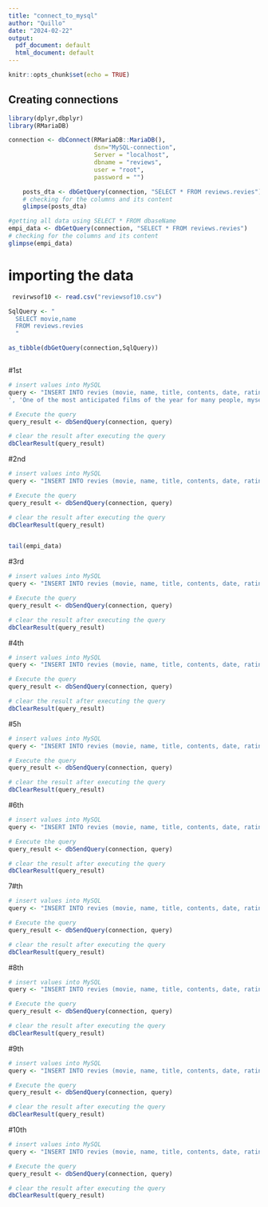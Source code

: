 ```yaml
---
title: "connect_to_mysql"
author: "Quillo"
date: "2024-02-22"
output:
  pdf_document: default
  html_document: default
---
```


```r
knitr::opts_chunk$set(echo = TRUE)
```

## Creating connections

```r
library(dplyr,dbplyr)
library(RMariaDB) 

connection <- dbConnect(RMariaDB::MariaDB(), 
                        dsn="MySQL-connection",
                        Server = "localhost",
                        dbname = "reviews", 
                        user = "root", 
                        password = "")


```

```r
    posts_dta <- dbGetQuery(connection, "SELECT * FROM reviews.revies")
    # checking for the columns and its content
    glimpse(posts_dta)
```

```r
#getting all data using SELECT * FROM dbaseName
empi_data <- dbGetQuery(connection, "SELECT * FROM reviews.revies")
# checking for the columns and its content
glimpse(empi_data)
```

# importing the data 
```r
 revirwsof10 <- read.csv("reviewsof10.csv")

```

```r
SqlQuery <- "
  SELECT movie,name 
  FROM reviews.revies
  "

as_tibble(dbGetQuery(connection,SqlQuery))
```
```r


```

#1st 
```r
# insert values into MySQL
query <- "INSERT INTO revies (movie, name, title, contents, date, ratings) VALUES ('Oppenheimer', 'Jeremy_Urquhart', 'A challenging watch to be sure, but a worthwhile one.
', 'One of the most anticipated films of the year for many people, myself included, Oppenheimer largely delivers. Much of it s great. I feel like I loved two of its three hours, and liked the other hour.... but it s that fact that stops me from adoring the entire thing. I know with Christopher Nolan s Dunkirk, that clicked on a second watch, so maybe Oppenheimer will need one too. That being said, I don t feel the need to rush out and see it again too soon, because it was a long and exhausting film.But in many ways, I can t deny it was an exceptionally well made one. It looks and sounds as amazing as you d expect, feeling as though it accurately captures the time period it s set in, and containing amazing sound design and one of the year s best scores so far. Every performance is good to great, but the film belongs to Cillian Murphy, and I feel like he s the lead actor to beat at this stage, if we re talking early awards consideration.The film s at its best when it focuses on being a psychological thriller featuring a famous historical figure, and at one point, it even turns into a psychological horror film. There s one sequence in here involving a speech that s particularly terrifying. It also manages to have some very suspenseful moments, even though its story is commonly known history at this point.I did really feel the length in the final hour, though, and maybe I wish that final act had been more of an extended epilogue, rather than a whole third of the movie. I currently feel as though I would ve loved Oppenheimer more had it been 2.5 hours instead of 3, but nothing about it was bad by any means; just a little patience testing (this is very subjective - I remember feeling like the similarly long Babylon totally justified its runtime, though others didn t feel that way.I m left feeling like I watched a film that wasn t a slam dunk, but was incredible for more of its runtime than it wasn t. And that s still worth celebrating and makes Oppenheimer worth seeing in cinemas for sure.', '20 July 2023','8/10')"

# Execute the query
query_result <- dbSendQuery(connection, query)

# clear the result after executing the query
dbClearResult(query_result)


```

#2nd
```r
# insert values into MySQL
query <- "INSERT INTO revies (movie, name, title, contents, date, ratings) VALUES ('Oppenheimer- ', 'Orlando_Gardner', 'Murphy is exceptional', 'You ll have to have your wits about you and your brain fully switched on watching Oppenheimer as it could easily get away from a nonattentive viewer. This is intelligent filmmaking which shows it s audience great respect. It fires dialogue packed with information at a relentless pace and jumps to very different times in Oppenheimer s life continuously through it s 3 hour runtime. There are visual clues to guide the viewer through these times but again you ll have to get to grips with these quite quickly. This relentlessness helps to express the urgency with which the US attacked it s chase for the atomic bomb before Germany could do the same. An absolute career best performance from (the consistenly brilliant) Cillian Murphy anchors the film. This is a nailed on Oscar performance. In fact the whole cast are fantastic (apart maybe for the sometimes overwrought Emily Blunt performance). RDJ is also particularly brilliant in a return to proper acting after his decade or so of calling it in. The screenplay is dense and layered (I d say it was a thick as a Bible), cinematography is quite stark and spare for the most part but imbued with rich, lucious colour in moments (especially scenes with Florence Pugh), the score is beautiful at times but mostly anxious and oppressive, adding to the relentless pacing. The 3 hour runtime flies by. All in all I found it an intense, taxing but highly rewarding watch. This is film making at it finest. A really great watch.', '19 July 2023','9/10')"

# Execute the query
query_result <- dbSendQuery(connection, query)

# clear the result after executing the query
dbClearResult(query_result)


tail(empi_data)

```

#3rd
```r
# insert values into MySQL
query <- "INSERT INTO revies (movie, name, title, contents, date, ratings) VALUES (' Oppenheimer--', 'Bonobo13579', 'Quality but exhausting', 'I m a big fan of Nolan s work so was really looking forward to this. I understood there would be some flipping in timelines and I d need to concentrate. I didn t find this to be a problem at all and the storytelling was beautifully done. The acting was universally excellent. I saw a review saying Emily Blunt was rather OTT but I didn t find that at all.I think my biggest gripe with the film may mean that I m just getting old. I found the direction quite jarring with jump cuts galore. While it did keep things moving along apace, it was all rather exhausting. I also found the music and sound very very loud to the point of intrusion. Much like other Nolan films as it goes: Interstellar that I love, also had very loud music.All in all this is a quality watch. It just left me longing for the days when so called  cerebral  biopics, were a little more tranquil.', '21 July 2023','7/10')"

# Execute the query
query_result <- dbSendQuery(connection, query)

# clear the result after executing the query
dbClearResult(query_result)

```

#4th
```r
# insert values into MySQL
query <- "INSERT INTO revies (movie, name, title, contents, date, ratings) VALUES (' -Oppenheimer', 'MrDHWong', '   Oppenheimer   is a biographical thriller film written and directed by Christopher Nolan (  The Dark Knight trilogy  ,   Inception  ,   Interstellar  ,   Dunkirk  ), based on the biography   American Prometheus   by Kai Bird and Martin J. Sherwin. Starring Cillian Murphy in the lead role, in addition to Matt Damon, Robert Downey Jr, Emily Blunt, and Florence Pugh, it subverts the usual biopic formula to create a brilliantly layered examination of a man throughout all of his incredible accomplishments and fundamental flaws.During the height of the Second World War, theoretical physicist J. Robert Oppenheimer (Cillian Murphy) is recruited by the United States government to oversee the   Manhattan Project  , a top secret operation intended to develop the world s first nuclear weapons. After becoming acquainted with the project s director Major General Leslie Groves (Matt Damon), Oppenheimer and the General come to an agreement that the best place to carry out such an undertaking is the vast desert of Los Alamos, New Mexico. As numerous other scientists and their families are brought in to this discreet location, Oppenheimer works tirelessly around the clock to build this weapon of mass destruction before the Nazis can devise their own. With the War raging and personal troubles mounting, Oppenheimer continues to push himself to his utmost limits, but soon suffers the consequences of his dedication.On August 6th, 1945, the atomic bomb   Little Boy   was dropped on the Japanese city of Hiroshima, making it the first time a nuclear weapon was used in an act of war. The dropping of this bomb and   Fat Man   in Nagasaki three days later was what essentially brought an end to World War II, and with it, began a frightening new era known as the   Atomic Age  . To this day, it remains a contentious topic of discussion among many as to whether the ethical ramifications of these bombings are justified by what subsequently resulted from it. The one man whom most people pin all the blame on is J. Robert Oppenheimer, whose key role in the development of these weapons led to him being credited as   the father of the atomic bomb  , a label which he carried as a heavy burden for the rest of his life. In Christopher Nolan s biopic   Oppenheimer  , we are treated to an intricately structured and uniquely tragic analysis of this complex man s legacy and how it still affects everyone several decades later.In true Christopher Nolan fashion, the story is not told as a conventional biopic but rather as a fragmented, non-sequential series of highlights pertaining to the title subject s life. When we are first introduced to J. Robert Oppenheimer, we see that he is an incredibly intelligent man whose sheer commitment to his craft earns him the utmost respect of many of his peers, even as a young student. However, almost immediately after, the film cuts to him on trial for allegedly having ties to communism, an accusation which threatens to completely derail the positive reputation bestowed upon him. As the judicial committee interrogates him with hard hitting questions, Oppenheimer is haunted by the errors of his own judgement, shown to the audience through flashbacks of varying length to pivotal times in his life. These scenes range from his fractured relationship with his wife to the remorse he has for placing his trust in the wrong people. This gives the viewer a first person perspective of what Oppenheimer s mind must have been processing during this intense period of his life, as he contemplates the very real possibility of having all of his hard work mitigated by these powerful government officials. It s hard to imagine any other director trying to convey so much information to their audience in such a fashion, but Nolan manages to work his magic in the best way possible, always striking the perfect balance of showcasing the triumphant rise and tragic fall of an imperfect man.Another notable thing about Nolan s direction is his resourcefulness in the way he handles certain important scenes. One moment, which I won t speak about in too much detail, literally had me on the edge of my seat as we watch Oppenheimer and the rest of the scientists test out the prototype bombs with each explosion proving to be bigger than the last. Since Nolan has been vocal about his dislike of using CGI in his movies, he instead opts for more practical methods of showing the increasing power of these bombs. By reminding the audience that the Nazis could very well be working on their own weapon of mass destruction, there is a real sense of urgency flowing throughout these scenes, giving the scientists all the more reason to work even faster to beat the enemy at their own game. As each bomb explodes, it can be likened to a ticking clock, with each blast representing progression towards the end goal of perfecting the ultimate weapon. The creative use of editing during these scenes keeps things moving at a brisk pace, something especially necessary considering the film s three hour runtime. Nolan previously exhibited a similar method in 2017 s   Dunkirk  , which utilised the film s score in a clever way to show the audience how time is truly of the essence. Once again, Nolan has found a clever way around taking the easy route of using CG effects to tell a story, and keeps viewers on their toes by use of good old fashioned directorial proficiency.For what can only be described as the performance of his career, Cillian Murphy brings everything necessary to the role of J. Robert Oppenheimer, a man so complex that I can t imagine the amount of pressure there was to play him this effectively. The combined efforts of both Murphy s acting and Nolan s direction help make Oppenheimer one of the most fascinating individuals of the 20th century. This is not a man who can be viewed simply at face value, as there are so many layers to his character that it bears an in-depth exploration that only a movie like this can accomplish. The film paints Oppenheimer as neither a hero nor a villain, but rather a complicated man whose human qualities undermine what he will be remembered for in the history books. Murphy approaches him like that of a Shakespearian figure, rife with flaws, haughtiness, and a sense of hubris that ends up sealing his inevitable fate. One scene may have you admiring his remarkable talents in the field of nuclear physics while another might cause you to hate him for his unfaithfulness to his family. He can be viewed simultaneously as a martyr and a scapegoat for the way in which he helped bring an end to the deadliest global conflict in history, while consequently ushering in something even worse.The rest of the film s cast all did a fantastic job as well, with the standouts being Matt Damon, Robert Downey Jr, Emily Blunt, and Florence Pugh. Damon s take on Major General Leslie Groves is more than simply that of a stock military character but rather an important figure who seizes the opportunity to use Oppenheimer s talents to his advantage. We watch as Groves forms an unlikely alliance with the physicist, often questioning the ramifications of the theoretical nature in experimenting with nuclear power. Groves s ignorance to Oppenheimer s extensive scientific knowledge allows the audience to learn along with him when it is explained in basic detail. To that effect, he provides an important third party perspective to Oppenheimer s achievements.It s also great to see Robert Downey Jr shine as Lewis Strauss, which is not only his best post-MCU role but one of his best roles in general. Strauss is a man who is not viewed favourably by history due to his role in exposing Oppenheimer s ties to communism. He holds such a grudge against Oppenheimer that you can practically consider him the true villain of this story. Downey takes every opportunity to show Strauss s two-faced nature, biding his time for the right moment to strip Oppenheimer from the record books and damage his reputation. Reportedly, Downey considers this his best role to date, and it definitely seems like he is putting everything he has into his performance.Emily Blunt and Florence Pugh also contributed significantly as Kitty Oppenheimer and Jean Tatlock, respectively. Each of these two women represent something significant in Oppenheimer s life, with Kitty being who he should be with and Jean being who he personally wants to be with. This draws parallels to that of Oppenheimer choosing between acting on instinct or acting on intellect when assisting in the construction of the bomb, which again reminds the audience of his flawed human qualities. It can be difficult to give up following your heart but when the fate of the world rests on your pragmatic decision making, sometimes you have no other choice.As a biopic and a Christopher Nolan film,   Oppenheimer   exceeds virtually all expectations to become one of the very best in both fields. There are few films that are able to tackle such subject matter in this much detail while also remaining entertaining the whole way through. I guess sometimes all it takes is one brave, risk-taking filmmaker to prove that this really is a possible task. We need more films like this to inspire thoughtful, creative discussion and it is comforting to know that someone like Nolan is here to help keep them in the mainstream. After all, it s a tough job, but someone s got to do it for us.I rate it a perfect 10/10.', '20 July 2023','10/10')"

# Execute the query
query_result <- dbSendQuery(connection, query)

# clear the result after executing the query
dbClearResult(query_result)

```

#5h
```r
# insert values into MySQL
query <- "INSERT INTO revies (movie, name, title, contents, date, ratings) VALUES (' --Oppenheimer', 'and_mikkelsen','Nolan delivers a powerfull biopic that shows the dark side of human nature!', 'This movie is just wow! I don t think I have ever felt like this watching a movie! Its like a blend of being sad but also scared! I read that Christopher Nolan said it kind of had themes of horror, and watching the movie i think I knew what he meant! Very few movies can make you feel quite like this one can!Nolan once again shows he is an expertly craftsman in filmmaking! This stands as perhaps one of his more humble movies but also one of his greatest! Reminds me of his earlier movies!The cast is also AMAZING with Cillian Murphy delivering the performance of his carrer as Oppenheimer, esentially becoming him, and pretty much securing himself an Oscar nomination for best lead actor! Robert Downey Junior also gives one of his best performances, reminding us all that despite 10 years as Iron man, he can still act!The soundtrack, sound and editing is also masterfull and further creates a cinematic experience like no other!Overall an esential viewing experience about historic events that still remains very relevant to this day! One of my favorite Nolan movies!', '20 July 2023','10/10')"

# Execute the query
query_result <- dbSendQuery(connection, query)

# clear the result after executing the query
dbClearResult(query_result)
```

#6th
```r
# insert values into MySQL
query <- "INSERT INTO revies (movie, name, title, contents, date, ratings) VALUES (' -Oppenheimer-', 'Geekofriendly','Nolan touches greatness, falls slightly short', 'I was familiar with the Manhattan project and the social and political aftermath, so   Oppenheimer   was an excursion into known territory.Is it Nolan s finest movie to date? Not really. Because I know he can do even better. Does it touch upon greatness? Yes, a couple of times!THE GREAT +++Cillian Murphy gives one of the most surprising leading man performances in ages and just might win an Oscar for his excellent portrayal of Robert Oppenheimer. He fully transforms into the highly complex and increasingly conflicted man, his eyes ooze tension, his voice is on point, and his demeanour is congruent.The entire 2nd act (the building of the Manhattan Project s Los Alamos laboratory and the eventual detonation of the first atomic bomb) is the best part of the movie.Oppenheimer s shaken and stirred speech after the Trinity test is arguably the most engrossing and immersive movie-making of this summer.Great Hollywood actors and actresses galore.Many poignant time jump edits.The scene with Oppenheimer and president Truman in the oval office.Hair and make-up department convincingly depicts Oppenheimer (and some of the rest) from student years to the last stages of their lives.In (surprisingly) typical Nolan fashion, the very ending is a satisfying (if slightly fizzled by the 3rd act)   twist   that was being built up throughout the movie.THE NOT SO GREAT ---A big portion of the movie is a dissapointing bait-and-switch. It focuses way too much time on Oppenheimer s pre-Trinity political activity and post-Trinity kangaroo trial without a satisfactory reason to do so. The 1st and especially the overly long 3rd act needed tighter editing and the movie would have been better for it. The build-up to the powerful ending could easily be slightly modified and still pack the same if not an even bigger, much needed gut-wrenching punch.The pacing is overly dense because it tries to jam-pack too much of Oppie s pre- and post-Trinity life into one movie. Nolan adds a plethora of new characters we can just barely remember and his time jump edits are sometimes unnecessary and hard to follow.Not nearly enough of the movie is about the actual technical feat of building the first atomic bomb.', '26 July 2023','8/10')"

# Execute the query
query_result <- dbSendQuery(connection, query)

# clear the result after executing the query
dbClearResult(query_result)
```

7#th
```r
# insert values into MySQL
query <- "INSERT INTO revies (movie, name, title, contents, date, ratings) VALUES (' --Oppenheimer---', 'ark-217-307033','And the Oscar goes to...', 'I m still collecting my thoughts after experiencing this film, Cillian Murphy might as well start clearing a space on his mantle for the Best Actor Oscar.This film is a masterclass in weaving narratives and different time periods while exploring the profound depths of a man whose actions altered the world s trajectory forever, for better or worse. Nolan brings us into the complexities of Oppenheimer, and all the moral conflicts stirring within him.Murphy s portrayal is so riveting that the long run-time became an afterthought. Robert Downey Jr also offers a great performance and Nolan s push and pull with how he uses sound design throughout is the cherry on top.Some viewers might need a brief refresher on WWII and Cold War history, but any film lover should be happy to willingly lose themselves in this film for hours on end.', '19 July 2023','10/10')"

# Execute the query
query_result <- dbSendQuery(connection, query)

# clear the result after executing the query
dbClearResult(query_result)
```
#8th
```r
# insert values into MySQL
query <- "INSERT INTO revies (movie, name, title, contents, date, ratings) VALUES (' -Oppenheimer--', 'mohameddawoud-26019','A Masterpiece', 'I m still collecting my thoughts after experiencing this film, Cillian Murphy might as well start clearing a space on his mantle for the Best Actor Oscar.This film is a masterclass in weaving narratives and different time periods while exploring the profound depths of a man whose actions altered the world s trajectory forever, for better or worse. Nolan brings us into the complexities of Oppenheimer, and all the moral conflicts stirring within him.Murphy s portrayal is so riveting that the long run-time became an afterthought. Robert Downey Jr also offers a great performance and Nolan s push and pull with how he uses sound design throughout is the cherry on top.Some viewers might need a brief refresher on WWII and Cold War history, but any film lover should be happy to willingly lose themselves in this film for hours on end.', '19 July 2023','10/10')"

# Execute the query
query_result <- dbSendQuery(connection, query)

# clear the result after executing the query
dbClearResult(query_result)
```

#9th
```r
# insert values into MySQL
query <- "INSERT INTO revies (movie, name, title, contents, date, ratings) VALUES ('---Oppenheimer--', 'pdean-49132','Is it just me ','Is it just me or did anyone else find this movie... I hate to say it... boring?. I know I know it s a piece of history and don t get me wrong it was a good movie but idk, going in the theater expecting something   Nolanesque   and it never came so I was kind of a disappointed. I was super excited going in the theater and leaving I was like ,yeah it was good buuuuttt. I guess I was expecting something like inception and or interstellar but those are fictional and I get that this is based off of a true story . I think everyone should watch this movie once and it was very eye opening but I won t ever endure the painful 3 hour movie experience again . It s a one and done movie and I do respect Oppenheimer. Extremely good acting with a boatload of good actors . I also do want to say that there was nothing very IMAX about the movie so you could go to a regular theater and be just fine . Also Emily Blunts ending scene was amazing . All in all I would go as far as to say it s the most boring Christopher Nolan movie but it is a very good movie let s leave it at that . I still give the movie an 8.', '21 July 2023','8/10')"

# Execute the query
query_result <- dbSendQuery(connection, query)

# clear the result after executing the query
dbClearResult(query_result)
```

#10th
```r
# insert values into MySQL
query <- "INSERT INTO revies (movie, name, title, contents, date, ratings) VALUES ('-Oppenheimer---', 'timmyhollywood','Breaks all filmmaklng rules, but not in a good way','Okay, Nolan fans, get your fingers poised to downvote what I m about to say. That s the only way I can understand the high rating for this film - thousands of devoted Nolan fans inflating the score. Because if you re honest, there s no way this mottled mess of a movie is an 8.9. Not in any sane universe.I ve seen all of Nolan s films. Memento was a brilliant calling card for a young director and The Dark Knight elevated superhero movies to something amazing, gritty and crackling with verisimilitude. But Inception was a long slog of exposition, and Interstellar, while offering some good moments, also imploded under the weight of the writer-director s ego.Nolan likes to tackle big ideas. Dreams and outer space. Here, he delves into quantum physics, but it s relegated to a line, really, that Oppenheimer offers Kitty before marrying her. He explains quantum physics as mostly space in which particles have an   attraction   to one another... and then they hold hands.For the first two hours of Oppenheimer, I was lost in a blizzard of short, disparate scenes, constant musical score, actors chewing through endless dialog. You are never allowed to rest, never really sure where or when you are. Nolan offers only two cryptic title cards at the very beginning: 1. Fission and 2. Fusion. (Or maybe it was the other way around.) He separates the time period of public hearing, with Robert Downey Jr. As the main character, by desaturating to black and white. But other than the make-up used to age or de-age Cillian Murphy s Oppenheimer, you never really know quite where you are, or where it fits in sequentially or contextually into the story.There is the public hearing, and there is a closed hearing with a wolf pack of hungry prosecutors, and then there is some semblance of Oppenheimer s backstory - his love life, his gradual involvement in government, leading to a general (Matt Damon) for some reason hiring him to be the head of Los Alamos. All of this is mashed together, scenes never really more than a few seconds long before cutting to somewhere else, something else, often interpolated with macro shots of things fizzing and roiling and exploding. I assume that s supposed to be some sort of visual metaphor for the work Oppenheimer is doing, his theorizing and contemplating, but that s it, for any demonstration of the actually   work   Oppenheimer does, save one scene near the beginning where he inadvertently shatters a beaker in class and we hear he s terrible in a lab.Yet, without exaggeration, by an hour into the movie, we ve been told at least ten times that Oppenheimer is brilliant, or a   genius.   We re just never shown why. And this is Nolan s chief sin - he is a teller, not a shower. A writer, not really a director.Take   A Beautiful Mind   for comparison. In that movie, director Ron Howard regularly visualizes the work of John Nash. He shows him, for instance, watching pigeons gather crumbs, and in his mind s eye he maps their pattern. Or on a window overlaying the view outside of some young men playing sports, he uses a piece of white pastel to draw a diagram of them. Film is a visual medium.Consider   Schindler s List   (or any Spielberg movie, really), and observe the blocking of the actors, the placement of the camera, all in service of telling the story visually. An actor may dominate the frame, or maybe have his back turned. Characters may move and create an entirely new frame (blocking). Their relationship to each other and to the camera help tell the story.In Nolan s filmmaking, where the camera goes is really arbitrary. And where he cuts the shot has to do with his writing, not the actors reaction or the blocking of the scene, so that the editing feels off, clunky, the shot moving off of an actor at the start of a reaction, or coming back with an actor already in motion. This is because Nolan is cutting for the script, relying on dialog to tell the entire story. Even plays have blocking.True, he decides to tell the story of the   Father of the A-Bomb   chiefly through these two hearings, the public one and the closed one, so there s going to be lots of talking. But then he doubles down on the talking - on the telling - even further. In one scene, Casey Affleck sits beside Oppenheimer in some room somewhere (I don t even know who Affleck was playing, really, it was very short) and while he s talking to Oppenheimer, Nolan cuts back and forth to another scene with Matt Damon on a train with Oppenheimer, and Damon is telling us about Affleck and who he is and what he wants.Character should be revealed through action. Not some other character explaining everything off to the side.There are a great many cameos in Nolan s film - it is   star studded.   But rather than the appearance of a name actor helping to clarify the character portrayed, they distract. At one point, a woman near me in the theater said   Oh, look who that is,   when Remi Malek appeared. We re focused on the actor and their previous roles, not the character.Everything in this movie, especially the first ninety minutes, bounced me off, like a stone skipping over water. The scenes are too short, the music never stops, there are too many characters, we re always changing time and place, I m not really sure what s happening, famous faces keep popping up. And I don t understand why everything is so frantic.Once we get to about the halfway mark, and the Trinity project gets that infamous test, the movie sinks in a little. That s because Nolan finally slows things down, lets us exist somewhere in the film for a moment, lets us be immersed.After that, for the most part, he s back a it, whisking us from one quick scene to the next at a pace that tries so hard to be breathless and exciting and just ends up distracting and frustrating. Still, I felt more in tune for the second half of the film, because I could now sense the dilemma, the emotional conflict in Oppenheimer after Hiroshima and Nagasaki. In one of the best scenes in the film, Oppenheimer is giving a speech to toast the success of the American empire, but the room turns white, and rumbles, and woman s skin flays.And finally, another scene with Emily Blunt, as Kitty Oppenheimer, giving one of those wolf pack prosecutors a piece of her mind in the closed hearing, really steals the show. Blunt was truly an enjoyable part of this movie, though she had little screen time.There s not much else to say. I feel like I just listened to some hyperactive child try to tell me a story that I thought I already knew, but became unnecessarily convoluted in the telling. I didn t really learn anything new, not about the physics of the A-Bomb, nor did I really get a sense of the McCarthyism of the era; they were just after Oppenheimer for no real reason I could grasp, until very close to the end, apparently it was all because he had some reservations about using the H-Bomb.Nolan tries a twist, too, holding back on a brief conversation between Oppenheimer and Einstein by a pond. Because several of Nolan s films have had a big twist, this one felt kind of paltry as twists go, but drove home the underlying grief and sadness of the whole A-Bomb project, and what it meant for the world.6.5/10.', '23 July 2023','6/10')"

# Execute the query
query_result <- dbSendQuery(connection, query)

# clear the result after executing the query
dbClearResult(query_result)
```


